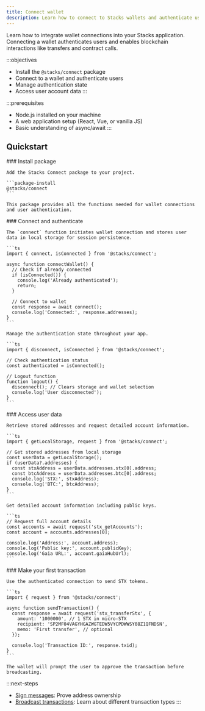 ```yaml
---
title: Connect wallet
description: Learn how to connect to Stacks wallets and authenticate users.
---
```


Learn how to integrate wallet connections into your Stacks application. Connecting a wallet authenticates users and enables blockchain interactions like transfers and contract calls.

:::objectives
- Install the `@stacks/connect` package
- Connect to a wallet and authenticate users
- Manage authentication state
- Access user account data
:::

:::prerequisites
- Node.js installed on your machine
- A web application setup (React, Vue, or vanilla JS)
- Basic understanding of async/await
:::

## Quickstart

<Steps>
  <Step>
    ### Install package

    Add the Stacks Connect package to your project.

    ```package-install
    @stacks/connect
    ```

    This package provides all the functions needed for wallet connections and user authentication.

  </Step>
  <Step>
    ### Connect and authenticate

    The `connect` function initiates wallet connection and stores user data in local storage for session persistence.

    ```ts
    import { connect, isConnected } from '@stacks/connect';

    async function connectWallet() {
      // Check if already connected
      if (isConnected()) {
        console.log('Already authenticated');
        return;
      }

      // Connect to wallet
      const response = await connect();
      console.log('Connected:', response.addresses);
    }
    ```

    Manage the authentication state throughout your app.

    ```ts
    import { disconnect, isConnected } from '@stacks/connect';

    // Check authentication status
    const authenticated = isConnected();

    // Logout function
    function logout() {
      disconnect(); // Clears storage and wallet selection
      console.log('User disconnected');
    }
    ```

  </Step>
  <Step>
    ### Access user data

    Retrieve stored addresses and request detailed account information.

    ```ts
    import { getLocalStorage, request } from '@stacks/connect';

    // Get stored addresses from local storage
    const userData = getLocalStorage();
    if (userData?.addresses) {
      const stxAddress = userData.addresses.stx[0].address;
      const btcAddress = userData.addresses.btc[0].address;
      console.log('STX:', stxAddress);
      console.log('BTC:', btcAddress);
    }
    ```

    Get detailed account information including public keys.

    ```ts
    // Request full account details
    const accounts = await request('stx_getAccounts');
    const account = accounts.addresses[0];

    console.log('Address:', account.address);
    console.log('Public key:', account.publicKey);
    console.log('Gaia URL:', account.gaiaHubUrl);
    ```

  </Step>
  <Step>
    ### Make your first transaction

    Use the authenticated connection to send STX tokens.

    ```ts
    import { request } from '@stacks/connect';

    async function sendTransaction() {
      const response = await request('stx_transferStx', {
        amount: '1000000', // 1 STX in micro-STX
        recipient: 'SP2MF04VAGYHGAZWGTEDW5VYCPDWWSY08Z1QFNDSN',
        memo: 'First transfer', // optional
      });
      
      console.log('Transaction ID:', response.txid);
    }
    ```

    The wallet will prompt the user to approve the transaction before broadcasting.

  </Step>
</Steps>

:::next-steps
- [Sign messages](/reference/stacks.js/(connect)/message-signing): Prove address ownership
- [Broadcast transactions](/reference/stacks.js/(connect)/broadcast-transactions): Learn about different transaction types
:::